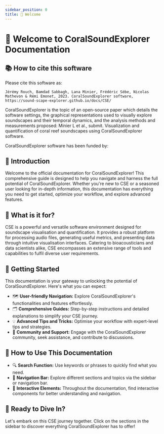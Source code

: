 ```yaml
---
sidebar_position: 0
title: 🚀 Welcome
---
```



# 🚀 Welcome to CoralSoundExplorer Documentation

## 📚 How to cite this software

Please cite this software as:

```text
Jérémy Rouch, Bamdad Sabbagh, Lana Minier, Frédéric Sèbe, Nicolas Mathevon & Rémi Emonet, 2023. CoralSoundExplorer software, https://sound-scape-explorer.github.io/docs/CSE/
```

CoralSoundExplorer is the topic of an open-source paper which details the
software settings, the graphical representations used to visually explore
soundscapes and their temporal dynamics, and the analysis methods and
measurements proposed: Minier L et al., submit. Visualization and
quantification of coral reef soundscapes using CoralSoundExplorer software.

CoralSoundExplorer software has been funded by:

<CseSponsorsInline />

## 👋 Introduction

<Fragment>
  Welcome to the official documentation for CoralSoundExplorer! This
  comprehensive guide is designed to help you navigate and harness the full
  potential of CoralSoundExplorer. Whether you're new to <CseIcon /> CSE or a
  seasoned user looking for in-depth information, this documentation has
  everything you need to get started, optimize your workflow, and explore
  advanced features.
</Fragment>

## 🤔 What is it for?

<UserFlowImage />

<Fragment>
  <CseIcon /> CSE is a powerful and versatile software environment designed for
  soundscape visualisation and quantification. It provides a robust platform for
  processing audio files, generating useful metrics, and presenting data through
  intuitive visualisation interfaces. Catering to bioacousticians and data
  scientists alike, <CseIcon /> CSE encompasses an extensive range of tools and
  capabilities to fulfil diverse user requirements.
</Fragment>

## 🏃 Getting Started

<Fragment>
  This documentation is your gateway to unlocking the potential of
  CoralSoundExplorer. Here's what you can expect:
</Fragment>

- 🗺️ **User-friendly Navigation:** Explore CoralSoundExplorer's functionalities and
  features effortlessly.
- 🗂️ **Comprehensive Guides:** Step-by-step instructions and detailed explanations
  to simplify your <CseIcon /> CSE journey.
- 💡 **Advanced Tips and Tricks:** Optimise your workflow with expert-level tips
  and strategies.
- 🤝 **Community and Support:** Engage with the CoralSoundExplorer community, seek
  assistance, and contribute to discussions.

## 📖 How to Use This Documentation

- 🔍 **Search Function:** Use keywords or phrases to quickly find what you
  need.
- 🚪 **Navigation Bar:** Explore different sections and topics via the sidebar
  or navigation bar.
- 🔵 **Interactive Elements:** Throughout the documentation, find interactive
  components for better understanding and navigation.

## 🎉 Ready to Dive In?

<Fragment>
  Let's embark on this <CseIcon /> CSE journey together. Click on the sections
  in the sidebar to discover everything CoralSoundExplorer has to offer!
</Fragment>
